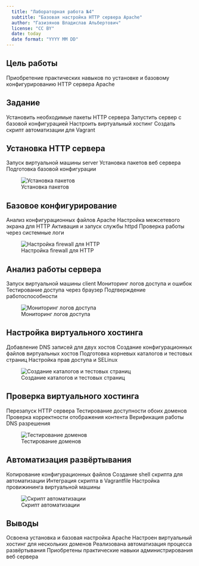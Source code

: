 ```yaml
---
  title: "Лабораторная работа №4"
  subtitle: "Базовая настройка HTTP сервера Apache"
  author: "Газизянов Владислав Альбертович"
  license: "CC BY"
  date: today
  date format: "YYYY MM DD"
---
```


## Цель работы

Приобретение практических навыков по установке и базовому конфигурированию HTTP сервера Apache


## Задание

Установить необходимые пакеты HTTP сервера
Запустить сервер с базовой конфигурацией
Настроить виртуальный хостинг
Создать скрипт автоматизации для Vagrant


## Установка HTTP сервера

  Запуск виртуальной машины server
  Установка пакетов веб сервера
  Подготовка базовой конфигурации

![Установка пакетов](image/Screenshot_2.png)

## Базовое конфигурирование

  Анализ конфигурационных файлов Apache
  Настройка межсетевого экрана для HTTP
  Активация и запуск службы httpd
  Проверка работы через системные логи

![Настройка firewall для HTTP](image/Screenshot_3.png)

## Анализ работы сервера

  Запуск виртуальной машины client
  Мониторинг логов доступа и ошибок
  Тестирование доступа через браузер
  Подтверждение работоспособности

![Мониторинг логов доступа](image/Screenshot_7.png)

## Настройка виртуального хостинга

  Добавление DNS записей для двух хостов
  Создание конфигурационных файлов виртуальных хостов
  Подготовка корневых каталогов и тестовых страниц
  Настройка прав доступа и SELinux

![Создание каталогов и тестовых страниц](image/Screenshot_11.png)

## Проверка виртуального хостинга

  Перезапуск HTTP сервера
  Тестирование доступности обоих доменов
  Проверка корректности отображения контента
  Верификация работы DNS разрешения

![Тестирование доменов](image/Screenshot_14.png)

## Автоматизация развёртывания

  Копирование конфигурационных файлов
  Создание shell скрипта для автоматизации
  Интеграция скрипта в Vagrantfile
  Настройка провижининга виртуальной машины

![Скрипт автоматизации](image/Screenshot_16.png)

## Выводы

  Освоена установка и базовая настройка Apache
  Настроен виртуальный хостинг для нескольких доменов
  Реализована автоматизация процесса развёртывания
  Приобретены практические навыки администрирования веб сервера
